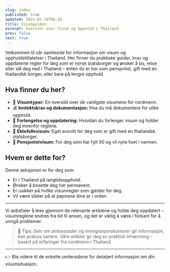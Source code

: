 ```yaml
---
slug: index
published: true
updated: 2025-05-20T08:16
title: Visumguiden
excerpt: Oversikt over Visum og Opphold i Thailand
prev: false
next: true
---
```

Velkommen til vår samleside for informasjon om visum og oppholdstillatelser i Thailand. Her finner du praktiske guider, krav og oppdaterte regler for deg som er norsk statsborger og ønsker å bo, reise eller slå deg ned i Thailand – enten du er her som pensjonist, gift med en thailandsk borger, eller bare på lengre opphold.

## Hva finner du her?

*   🛂 **Visumtyper:** En oversikt over de vanligste visumene for nordmenn.
*   💰 **Inntektskrav og dokumentasjon:** Hva du må dokumentere for ulike opphold.
*   📅 **Forlengelse og oppdatering:** Hvordan du forlenger visum og holder deg innenfor reglene.
*   💍 **Ektefellevisum:** Eget avsnitt for deg som er gift med en thailandsk statsborger.
*   👵 **Pensjonistvisum:** For deg som har fylt 50 og vil nyte livet i varmen.

## Hvem er dette for?

Denne seksjonen er for deg som:

*   Er i Thailand på langtidsopphold.
*   Ønsker å bosette deg her permanent.
*   Er usikker på hvilke visumregler som gjelder for deg.
*   Vil være sikker på at papirene dine er i orden.

* * *

Vi anbefaler å lese gjennom de relevante artiklene og holde deg oppdatert – visumreglene endres fra tid til annen, og det er viktig å være i forkant for å unngå problemer.

> 📌 Tips: Selv om ambassader og immigrasjonskontorer gir informasjon, kan praksis variere. Våre artikler gir deg en praktisk tilnærming – basert på erfaringer fra nordmenn i Thailand.

* * *

👉 Bla videre til de enkelte undersidene for detaljert informasjon om din visumsituasjon.